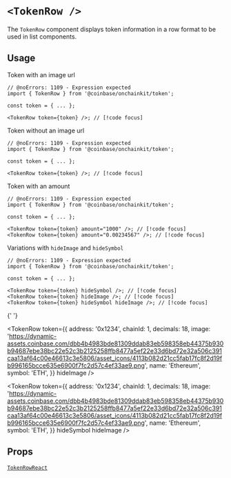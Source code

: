



# `<TokenRow />`

The `TokenRow` component displays token information in a row format to be used in list components.

## Usage

Token with an image url

```tsx twoslash
// @noErrors: 1109 - Expression expected
import { TokenRow } from '@coinbase/onchainkit/token';

const token = { ... };

<TokenRow token={token} />; // [!code focus]
```

<App>
  <TokenRow
    token={{
      address: '0x1234',
      chainId: 1,
      decimals: 18,
      image:
        'https://dynamic-assets.coinbase.com/dbb4b4983bde81309ddab83eb598358eb44375b930b94687ebe38bc22e52c3b2125258ffb8477a5ef22e33d6bd72e32a506c391caa13af64c00e46613c3e5806/asset_icons/4113b082d21cc5fab17fc8f2d19fb996165bcce635e6900f7fc2d57c4ef33ae9.png',
      name: 'Ethereum',
      symbol: 'ETH',
    }}
  />
</App>

Token without an image url

```tsx twoslash
// @noErrors: 1109 - Expression expected
import { TokenRow } from '@coinbase/onchainkit/token';

const token = { ... };

<TokenRow token={token} />; // [!code focus]
```

<App>
  <TokenRow
    token={{
      address: '0x1234',
      chainId: 1,
      decimals: 18,
      image: null,
      name: 'Ethereum',
      symbol: 'ETH',
    }}
    amount="1000.00234"
  />
</App>

Token with an amount

```tsx twoslash
// @noErrors: 1109 - Expression expected
import { TokenRow } from '@coinbase/onchainkit/token';

const token = { ... };

<TokenRow token={token} amount="1000" />; // [!code focus]
<TokenRow token={token} amount="0.00234567" />; // [!code focus]
```

<App>
  <TokenRow
    token={{
      address: '0x1234',
      chainId: 1,
      decimals: 18,
      image:
        'https://dynamic-assets.coinbase.com/dbb4b4983bde81309ddab83eb598358eb44375b930b94687ebe38bc22e52c3b2125258ffb8477a5ef22e33d6bd72e32a506c391caa13af64c00e46613c3e5806/asset_icons/4113b082d21cc5fab17fc8f2d19fb996165bcce635e6900f7fc2d57c4ef33ae9.png',
      name: 'Ethereum',
      symbol: 'ETH',
    }}
    amount="1000"
  />
  <TokenRow
    token={{
      address: '0x1234',
      chainId: 1,
      decimals: 18,
      image:
        'https://dynamic-assets.coinbase.com/dbb4b4983bde81309ddab83eb598358eb44375b930b94687ebe38bc22e52c3b2125258ffb8477a5ef22e33d6bd72e32a506c391caa13af64c00e46613c3e5806/asset_icons/4113b082d21cc5fab17fc8f2d19fb996165bcce635e6900f7fc2d57c4ef33ae9.png',
      name: 'Ethereum',
      symbol: 'ETH',
    }}
    amount="0.00234567"
  />
</App>

Variations with `hideImage` and `hideSymbol`

```tsx twoslash
// @noErrors: 1109 - Expression expected
import { TokenRow } from '@coinbase/onchainkit/token';

const token = { ... };

<TokenRow token={token} hideSymbol />; // [!code focus]
<TokenRow token={token} hideImage />; // [!code focus]
<TokenRow token={token} hideSymbol hideImage />; // [!code focus]
```

<App>
  <TokenRow
    token={{
      address: '0x1234',
      chainId: 1,
      decimals: 18,
      image:
        'https://dynamic-assets.coinbase.com/dbb4b4983bde81309ddab83eb598358eb44375b930b94687ebe38bc22e52c3b2125258ffb8477a5ef22e33d6bd72e32a506c391caa13af64c00e46613c3e5806/asset_icons/4113b082d21cc5fab17fc8f2d19fb996165bcce635e6900f7fc2d57c4ef33ae9.png',
      name: 'Ethereum',
      symbol: 'ETH',
    }}
    hideSymbol
  />

{' '}

<TokenRow
  token={{
    address: '0x1234',
    chainId: 1,
    decimals: 18,
    image:
      'https://dynamic-assets.coinbase.com/dbb4b4983bde81309ddab83eb598358eb44375b930b94687ebe38bc22e52c3b2125258ffb8477a5ef22e33d6bd72e32a506c391caa13af64c00e46613c3e5806/asset_icons/4113b082d21cc5fab17fc8f2d19fb996165bcce635e6900f7fc2d57c4ef33ae9.png',
    name: 'Ethereum',
    symbol: 'ETH',
  }}
  hideImage
/>

  <TokenRow
    token={{
      address: '0x1234',
      chainId: 1,
      decimals: 18,
      image:
        'https://dynamic-assets.coinbase.com/dbb4b4983bde81309ddab83eb598358eb44375b930b94687ebe38bc22e52c3b2125258ffb8477a5ef22e33d6bd72e32a506c391caa13af64c00e46613c3e5806/asset_icons/4113b082d21cc5fab17fc8f2d19fb996165bcce635e6900f7fc2d57c4ef33ae9.png',
      name: 'Ethereum',
      symbol: 'ETH',
    }}
    hideSymbol
    hideImage
  />
</App>

## Props

[`TokenRowReact`](types#tokenrowreact)


<FeedbackWidget />
